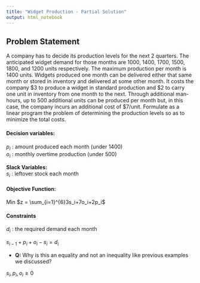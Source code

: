 ```yaml
---
title: "Widget Production - Partial Solution"
output: html_notebook
---
```


## Problem Statement  

A company has to decide its production levels for the next 2 quarters. The anticipated widget demand for those months are 1000, 1400, 1700, 1500, 1800, and 1200 units respectively. The maximum production per month is 1400 units. Widgets produced one month can be delivered either that same month or stored in inventory and delivered at some other month. It costs the company \$3 to produce a widget in standard production and \$2 to carry one unit in inventory from one month to the next. Through additional man-hours, up to 500 additional units can be produced per month but, in this case, the company incurs an additional cost of $7/unit. Formulate as a linear program the problem of determining the production levels so as to minimize the total costs.

#### Decision variables: 

$p_i$ : amount produced each month (under 1400)  
$o_i$ : monthly overtime production (under 500)

**Slack Variables:**  
$s_i$ : leftover stock each month  

#### Objective Function:

Min $z = \sum_{i=1}^{6}3s_i+7o_i+2p_i$

#### Constraints

$d_i$ : the required demand each month

$s_{i-1}+p_i+o_i-s_i = d_i$

* **Q:** Why is this an equality and not an inequality like previous examples we discussed?

$s_i,p_i,o_i \geq 0$